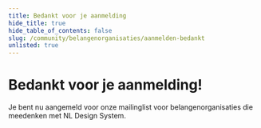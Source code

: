 ```yaml
---
title: Bedankt voor je aanmelding
hide_title: true
hide_table_of_contents: false
slug: /community/belangenorganisaties/aanmelden-bedankt
unlisted: true
---
```


# Bedankt voor je aanmelding!

Je bent nu aangemeld voor onze mailinglist voor belangenorganisaties die meedenken met NL Design System.
